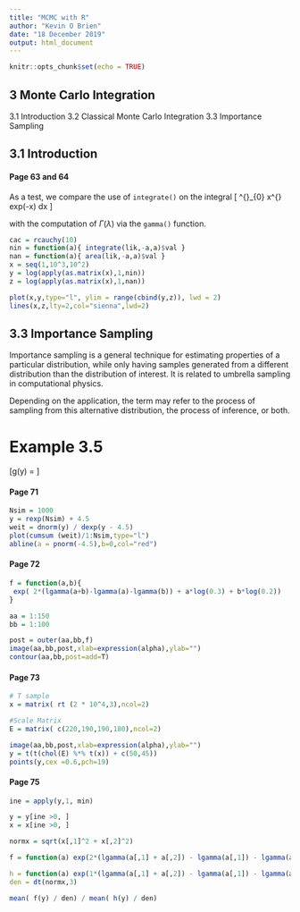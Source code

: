 ```yaml
---
title: "MCMC with R"
author: "Kevin O Brien"
date: "18 December 2019"
output: html_document
---
```


```r
knitr::opts_chunk$set(echo = TRUE)
```

## 3 Monte Carlo Integration

3.1 Introduction
3.2 Classical Monte Carlo Integration
3.3 Importance Sampling

## 3.1 Introduction


#### Page 63 and 64


As a test, we compare the use of ``integrate()`` on the integral
\[  \int^{\infty}_{0} x^{\lambda-1} exp(-x) dx   \]

with the computation of $\Gamma(\lambda)$ via the ``gamma()`` function.

```r
cac = rcauchy(10)
nin = function(a){ integrate(lik,-a,a)$val }
nan = function(a){ area(lik,-a,a)$val }
x = seq(1,10^3,10^2)
y = log(apply(as.matrix(x),1,nin))
z = log(apply(as.matrix(x),1,nan))
```


```r
plot(x,y,type="l", ylim = range(cbind(y,z)), lwd = 2)
lines(x,z,lty=2,col="sienna",lwd=2)
```

## 3.3 Importance Sampling

Importance sampling is a general technique for estimating properties of a particular distribution, while only having samples generated from a different distribution than the distribution of interest. It is related to umbrella sampling in computational physics. 

Depending on the application, the term may refer to the process of sampling from this alternative distribution, the process of inference, or both.

# Example 3.5

\[g(y) =  \frac{e^{-y} }{  \int^{\infty}_{4.5} e^{-x}dx}\]

#### Page 71

```r
Nsim = 1000
y = rexp(Nsim) + 4.5
weit = dnorm(y) / dexp(y - 4.5)
plot(cumsum (weit)/1:Nsim,type="l")
abline(a = pnorm(-4.5),b=0,col="red")
```

#### Page 72

```r

f = function(a,b){
 exp( 2*(lgamma(a+b)-lgamma(a)-lgamma(b)) + a*log(0.3) + b*log(0.2)) 
}

aa = 1:150
bb = 1:100

post = outer(aa,bb,f)
image(aa,bb,post,xlab=expression(alpha),ylab="")
contour(aa,bb,post=add=T)
```

#### Page 73

```r
# T sample
x = matrix( rt (2 * 10^4,3),ncol=2)

#Scale Matrix
E = matrix( c(220,190,190,180),ncol=2)

image(aa,bb,post,xlab=expression(alpha),ylab="")
y = t(t(chol(E) %*% t(x)) + c(50,45))
points(y,cex =0.6,pch=19)

```


#### Page 75


```r
ine = apply(y,1, min)

y = y[ine >0, ]
x = x[ine >0, ]

normx = sqrt(x[,1]^2 + x[,2]^2)

f = function(a) exp(2*(lgamma(a[,1] + a[,2]) - lgamma(a[,1]) - lgamma(a[,2]) + a[,1]*log(0.3) + a[,2]*log(0.2) )    

h = function(a) exp(1*(lgamma(a[,1] + a[,2]) - lgamma(a[,1]) - lgamma(a[,2]) + a[,1]*log(0.5) + a[,2]*log(0.5) )    
den = dt(normx,3)

mean( f(y) / den) / mean( h(y) / den) 

```